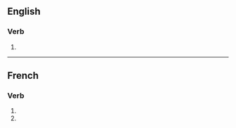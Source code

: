{{also|mystifiés}}

==English==

===Verb===
{{head|en|verb form}}

# {{en-third-person singular of|mystify}}

----

==French==

===Verb===
{{fr-verb-form}}

# {{inflection of|mystifier||2|s|pres|indc|lang=fr}}
# {{inflection of|mystifier||2|s|pres|subj|lang=fr}}